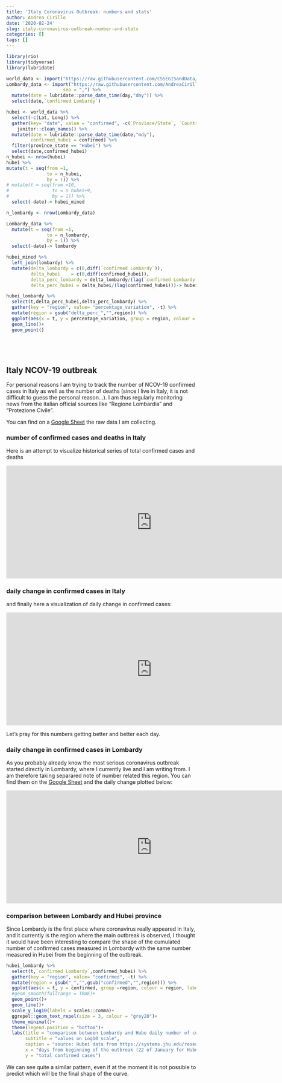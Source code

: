 ```yaml
---
title: 'Italy Coronavirus Outbreak: numbers and stats'
author: Andrea Cirillo
date: '2020-02-24'
slug: italy-coronavirus-outbreak-number-and-stats
categories: []
tags: []
---
```


```r
library(rio)
library(tidyverse)
library(lubridate)

world_data <- import("https://raw.githubusercontent.com/CSSEGISandData/COVID-19/master/csse_covid_19_data/csse_covid_19_time_series/time_series_19-covid-Confirmed.csv")
Lombardy_data <- import("https://raw.githubusercontent.com/AndreaCirilloAC/acsblog/master/static/NCOV-19%20-%20data.csv",
                     sep = ",") %>% 
  mutate(date = lubridate::parse_date_time(day,"dmy")) %>% 
  select(date,`confirmed Lombardy`)

hubei <- world_data %>% 
  select(-c(Lat, Long)) %>% 
  gather(key= "date", value = "confirmed", -c(`Province/State`, `Country/Region`)) %>% 
    janitor::clean_names() %>% 
  mutate(date = lubridate::parse_date_time(date,"mdy"),
         confirmed_hubei = confirmed) %>%
  filter(province_state == "Hubei") %>% 
  select(date,confirmed_hubei) 
n_hubei <- nrow(hubei)  
hubei %>% 
mutate(t = seq(from =1,
               to = n_hubei,
               by = 1)) %>%
# mutate(t = seq(from =10,
#                to = n_hubei+9,
#                by = 1)) %>% 
  select(-date)-> hubei_mined

n_lombardy <- nrow(Lombardy_data)

Lombardy_data %>% 
  mutate(t = seq(from =1,
               to = n_lombardy,
               by = 1)) %>% 
  select(-date)-> lombardy

hubei_mined %>% 
  left_join(lombardy) %>% 
  mutate(delta_lombardy = c(0,diff(`confirmed Lombardy`)),
         delta_hubei    = c(0,diff(confirmed_hubei)),
         delta_perc_lombardy = delta_lombardy/(lag(`confirmed Lombardy`)),
         delta_perc_hubei = delta_hubei/(lag(confirmed_hubei)))-> hubei_lombardy

hubei_lombardy %>%
  select(t,delta_perc_hubei,delta_perc_lombardy) %>% 
  gather(key = "region", value= "percentage_variation", -t) %>%
  mutate(region = gsub("delta_perc_","",region)) %>% 
  ggplot(aes(x = t, y = percentage_variation, group = region, colour = region))+
  geom_line()+
  geom_point()



  
```


## Italy NCOV-19 outbreak

For personal reasons I am trying to track the number of NCOV-19 confirmed cases in Italy as well as the number of deaths (since I live in Italy, it is not difficult to guess the personal reason...). I am thus regularly monitoring news from the italian official sources like "Regione Lombardia" and "Protezione Civile".

You can find on a [Google Sheet](https://docs.google.com/spreadsheets/d/1mnhZe6_5m1wtLqDaTU-JzXrAHd0OKV7Uhrkh6G2BFn0/edit?usp=sharing)  the raw data I am collecting.

### number of confirmed cases and deaths in Italy

Here is an attempt to visualize historical series of total confirmed cases and deaths

<iframe width="771.5" height="298.5" seamless frameborder="0" scrolling="no" src="https://docs.google.com/spreadsheets/d/e/2PACX-1vQqYSXIWhkvqYLklYJn8WNgQ4Owd36_eJJidd07QFlPoKIkDIX3xGyEAAxv7Wjr8EF49g7O_TxHKyvv/pubchart?oid=1237253114&amp;format=interactive"></iframe>

### daily change in confirmed cases in Italy

and finally here a visualization of daily change in confirmed cases:

<iframe width="771.5" height="298.5" seamless frameborder="0" scrolling="no" src="https://docs.google.com/spreadsheets/d/e/2PACX-1vQqYSXIWhkvqYLklYJn8WNgQ4Owd36_eJJidd07QFlPoKIkDIX3xGyEAAxv7Wjr8EF49g7O_TxHKyvv/pubchart?oid=149494019&amp;format=interactive"></iframe>

Let's pray for this numbers getting better and better each day.

### daily change in confirmed cases in Lombardy

As you probably already know the most serious coronavirus outbreak started directly in Lombardy, where I currently live and I am writing from. I am therefore taking separared note of number related this region. You can find them on the [Google Sheet](https://docs.google.com/spreadsheets/d/1mnhZe6_5m1wtLqDaTU-JzXrAHd0OKV7Uhrkh6G2BFn0/edit?usp=sharing) and the daily change plotted below:

<iframe width="771.5" height="298.5" seamless frameborder="0" scrolling="no" src="https://docs.google.com/spreadsheets/d/e/2PACX-1vQqYSXIWhkvqYLklYJn8WNgQ4Owd36_eJJidd07QFlPoKIkDIX3xGyEAAxv7Wjr8EF49g7O_TxHKyvv/pubchart?oid=1977910349&amp;format=interactive"></iframe>

### comparison between Lombardy and Hubei province

Since Lombardy is the first place where coronavirus really appeared in Italy, and it currently is the region where the main outbreak is observed, I thought it would have been interesting to compare the shape of the cumulated number of confirmed cases measured in Lombardy with the same number measured in Hubei from the beginning of the outbreak.

```r
hubei_lombardy %>%
  select(t,`confirmed Lombardy`,confirmed_hubei) %>% 
  gather(key = "region", value= "confirmed", -t) %>%
  mutate(region = gsub("_","",gsub("confirmed","",region))) %>% 
  ggplot(aes(x = t, y = confirmed, group =region, colour = region, label = scales::comma(confirmed)))+
  #geom_smooth(fullrange = TRUE)+
  geom_point()+
  geom_line()+
  scale_y_log10(labels = scales::comma)+
  ggrepel::geom_text_repel(size = 3, colour = "grey20")+
  theme_minimal()+
  theme(legend.position = "bottom")+
  labs(title = "comparison between Lombardy and Hube daily number of cumulated cases\nfrom the beginning of the outbreak",
       subtitle = "values on Log10 scale",
       caption = "source: Hubei data from https://systems.jhu.edu/research/public-health/ncov/,\nLombardy data from 'Regione Lombardia' news service https://www.lombardianotizie.online",
       x = "days from beginning of the outbreak (22 of January for Hubei, 20 of February for Lombardy)",
       y = "total confirmed cases")
```

We can see quite a similar pattern, even if at the moment it is not possible to predict which will be the final shape of the curve. 
